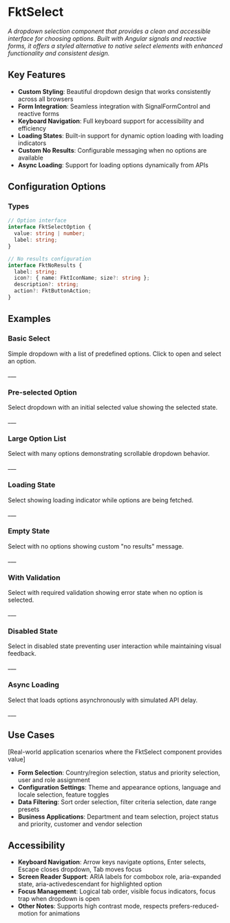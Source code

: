 
<Meta of={stories} />

# FktSelect

_A dropdown selection component that provides a clean and accessible interface for choosing options. Built with Angular signals and reactive forms, it offers a styled alternative to native select elements with enhanced functionality and consistent design._

## Key Features

- **Custom Styling**: Beautiful dropdown design that works consistently across all browsers
- **Form Integration**: Seamless integration with SignalFormControl and reactive forms  
- **Keyboard Navigation**: Full keyboard support for accessibility and efficiency
- **Loading States**: Built-in support for dynamic option loading with loading indicators
- **Custom No Results**: Configurable messaging when no options are available
- **Async Loading**: Support for loading options dynamically from APIs

## Configuration Options

<ArgTypes/>

### Types

```typescript
// Option interface
interface FktSelectOption {
  value: string | number;
  label: string;
}

// No results configuration  
interface FktNoResults {
  label: string;
  icon?: { name: FktIconName; size?: string };
  description?: string;
  action?: FktButtonAction;
}
```

## Examples

### Basic Select

Simple dropdown with a list of predefined options. Click to open and select an option.

<Story of={stories.Default} />
___
<Controls of={stories.Default} />

### Pre-selected Option

Select dropdown with an initial selected value showing the selected state.

<Story of={stories.WithPreselected} />
___
<Controls of={stories.WithPreselected} />

### Large Option List

Select with many options demonstrating scrollable dropdown behavior.

<Story of={stories.WithLargeList} />
___
<Controls of={stories.WithLargeList} />

### Loading State

Select showing loading indicator while options are being fetched.

<Story of={stories.Loading} />
___
<Controls of={stories.Loading} />

### Empty State

Select with no options showing custom "no results" message.

<Story of={stories.EmptyState} />
___
<Controls of={stories.EmptyState} />

### With Validation

Select with required validation showing error state when no option is selected.

<Story of={stories.WithValidation} />
___
<Controls of={stories.WithValidation} />

### Disabled State

Select in disabled state preventing user interaction while maintaining visual feedback.

<Story of={stories.Disabled} />
___
<Controls of={stories.Disabled} />

### Async Loading

Select that loads options asynchronously with simulated API delay.

<Story of={stories.AsyncLoading} />
___
<Controls of={stories.AsyncLoading} />

## Use Cases

[Real-world application scenarios where the FktSelect component provides value]

- **Form Selection**: Country/region selection, status and priority selection, user and role assignment
- **Configuration Settings**: Theme and appearance options, language and locale selection, feature toggles
- **Data Filtering**: Sort order selection, filter criteria selection, date range presets
- **Business Applications**: Department and team selection, project status and priority, customer and vendor selection

## Accessibility

- **Keyboard Navigation**: Arrow keys navigate options, Enter selects, Escape closes dropdown, Tab moves focus
- **Screen Reader Support**: ARIA labels for combobox role, aria-expanded state, aria-activedescendant for highlighted option
- **Focus Management**: Logical tab order, visible focus indicators, focus trap when dropdown is open
- **Other Notes**: Supports high contrast mode, respects prefers-reduced-motion for animations
